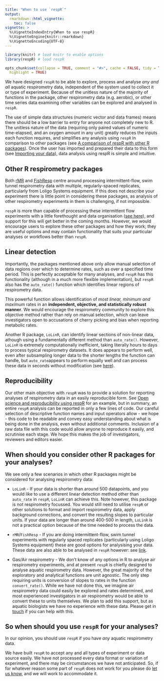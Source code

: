 ```yaml
---
title: "When to use `respR`"
output: 
  rmarkdown::html_vignette:
    toc: false
vignette: >
  %\VignetteIndexEntry{When to use respR}
  %\VignetteEngine{knitr::rmarkdown}
  %\VignetteEncoding{UTF-8}
---
```


```r
library(knitr) # load knitr to enable options
library(respR) # load respR

opts_chunk$set(collapse = TRUE, comment = "#>", cache = FALSE, tidy = TRUE, 
  highlight = TRUE)
```

We have designed `respR` to be able to explore, process and analyse *any and all* aquatic respirometry data, independent of the system used to collect it or type of experiment. 
Because of the unitless nature of the majority of functions in the package, other respirometry data (e.g. aerobic), or other time series data examining other variables can be explored and analysed in `respR`. 

The use of simple data structures (numeric vector and data frames) means there should be a low barrier to entry for anyone not completely new to R. 
The unitless nature of the data (requiring only paired values of numeric time-elapsed, and an oxygen amount in any unit) greatly reduces the inputs each function requires, and simplifies any analysis using `respR` in comparison to other packages (see [A comparison of respR with other R packages](https://januarharianto.github.io/respR/articles/packages_comp.html)).
Once the user has imported and prepared their data to this form (see [Importing your data](https://januarharianto.github.io/respR/articles/importing.html)), data analysis using respR is simple and intuitive.

<!-- they never have to worry about specifying complex date-time formats, or numerous other information that often lead to input errors.  -->
<!-- And at no point in a `respR` analysis should you have to tell it something you have already told it before.  -->

<!-- ### Other options -->
<!-- We want to be very clear - we have designed `respR` so there should be little reason for anyone to decide to use other options, whether that be Excel, your own R code, or other R packages.  -->
<!-- So, in discussing when you should use `respR` over other options, it is perhaps easier to talk about when you should use *them*: -->

## Other R respirometry packages 
Both [rMR](https://cran.r-project.org/web/packages/rMR/index.html) and [FishResp](https://fishresp.org) centre around processing intermittent-flow, swim tunnel respirometry data with multiple, regularly-spaced replicates, particularly from Loligo Systems equipment. If this does not describe your experiment there is little point in considering these packages, as analysis of other respirometry experiments in them is challenging, if not impossible. 

`respR` is more than capable of processing these intermittent flow experiments with a little forethought and data organisation ([see here](https://januarharianto.github.io/respR/articles/intermittent2.html)), and support for this will get better in the coming months. However, we would encourage users to explore these other packages and how they work; they are useful options and may contain functionality that suits your particular analyses or workflows better than `respR`. 

## Linear detection
Importantly, the packages mentioned above only allow manual selection of data regions over which to determine rates, such as over a specified time period. This is perfectly acceptable for many analyses, and `respR` has this functionality (although in a much more flexible implementation), but `respR` also has the `auto_rate()` function which identifies linear regions of respirometry data. 

This powerful function allows identification of *most linear, minimum and maximum* rates in an **independent, objective, and statistically robust manner**. We would encourage the respirometry community to explore this objective method rather than rely on manual selection, which can leave investigators open to accusations of cherry picking and bias when reporting metabolic rates. 

Another R package, `LoLinR`, can identify linear sections of non-linear data, athough using a fundamentally different method than `auto_rate()`. 
However, `LoLinR` is extremely computationally inefficient, taking literally hours to days to process typical respirometry datasets. It does appears to perform well, even after subsampling longer data to the shorter lengths the function can handle, but `auto_rate`appears to perform equally well and can process these data in seconds without modification (see [here](https://januarharianto.github.io/respR/articles/auto_rate_comp.html)).

<!-- Another R package `LoLinR` has similar linear detection functionality, but is not a serious option for most respirometry analyses due to its inability to process data more than a few hundred datapoints long in a realistic timeframe. If your data are less than around 200-400 (???? CHECK) points in length, `LoLinR` performs very well, and in fact better than `respR` in identifying linear regions of data. However, our testing has suggested (LINKS) that `respR` performs better on data longer than this. It also does this literally several orders of magnitude faster; our own respirometry datasets, which run from thousands to tens of thousands of datapoints in length, would take literally *years* to be processed by the functions in `LoLinR` but are processed by `auto_rate()` in seconds. Thinning such data to a few hundred points long to fit within the capabilities of `LoLinR` is not an acceptable solution in long-term experiments where this could lead to the removal of important biological information.  -->

## Reproducibility 
Our other main objective with `respR` was to provide a solution for reporting analyses of respirometry data in an easily reproducible form. See [Open science and reproducibility using respR](https://januarharianto.github.io/respR/articles/reproducibility.html) for an example, but in summary, an entire `respR` analysis can be reported in only a few lines of code. 
Our careful selection of descriptive function names and input operators allow - we hope - this code to be readable and convey easy understanding about what is being done in the analysis, even without additional comments. 
Inclusion of a raw data file with this code would allow anyone to reproduce it easily, and scrutinise each stage. We hope this makes the job of investigators, reviewers and editors easier. 

## When should you consider other R packages for your analyses?

We see only a few scenarios in which other R packages might be considered for analysing respirometry data: 

- `LoLinR` - If your data is shorter than around 500 datapoints, and you would like to use a different linear detection method other than `auto_rate` in `respR`, `LoLinR` can achieve this. Note however, this package is not respirometry focussed. You would still need to utilise `respR` or other solutions to format and import respirometry data, apply background corrections, and convert the resulting slopes to particular units. If your data are longer than around 400-500 in length, `LoLinR` is not a practical option because of the time needed to process the data. 

- `rMR`/`FishResp` - If you are doing intermittent-flow, swim tunnel experiments with regularly spaced replicates (particularly using Loligo Systems equipment) these are good options for analysising your data. These data are also able to be analysed in `respR` however: see [link](https://januarharianto.github.io/respR/articles/intermittent2.html). 

- Gas/Air respirometry - We don't know of any options in R to analyse air respirometry experiments, and at present `respR` is chiefly designed to analyse aquatic respirometry data. However, the great majority of the exploratory and analytical functions are unit agnostic. The only step requiring units is conversion of slopes to rates in the function `convert_rate()`. While we have not done this, we imagine air respirometry data could easily be explored and rates determined, and most experienced investigators in air respirometry would be able to convert these to units themselves. We plan to add this support, but as aquatic biologists we have no experience with these data. Please get in [touch](mailto:nicholascarey@gmail.com) if you can help with this. 

## So when should you use `respR` for your analyses?
In our opinion, you should use `respR` if you have *any* aquatic respirometry data. 
<!-- Admittedly we may not be objective, but we see no real benefits of using other options.  -->

We have built `respR` to accept any and all types of experiment or data source easily.
We have not processed every data format or variation of experiment, and there may be circumstances we have not anticipated. So, if for whatever reason some part of `respR` does not work for you please do [let us know](mailto:nicholascarey@gmail.com), and we will work to accommodate it.  




